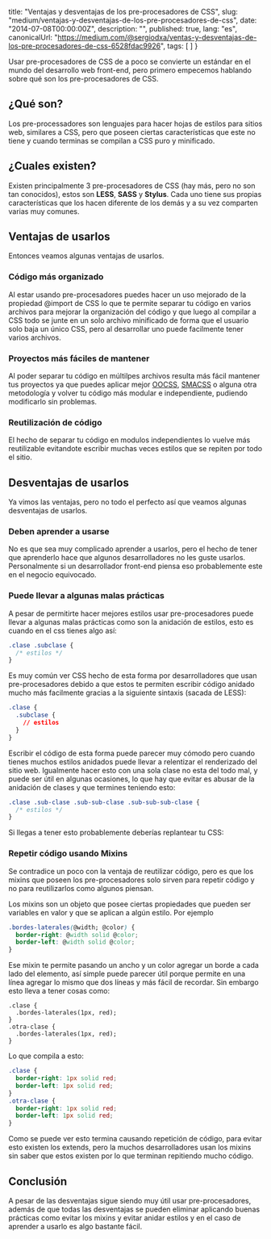 
  title: "Ventajas y desventajas de los pre-procesadores de CSS",
  slug: "medium/ventajas-y-desventajas-de-los-pre-procesadores-de-css",
  date: "2014-07-08T00:00:00Z",
  description: "",
  published: true,
  lang: "es",
  canonicalUrl: "https://medium.com/@sergiodxa/ventas-y-desventajas-de-los-pre-procesadores-de-css-6528fdac9926",
  tags: [
  ]
}


Usar pre-procesadores de CSS de a poco se convierte un estándar en el mundo del desarrollo web front-end, pero primero empecemos hablando sobre qué son los pre-procesadores de CSS.

## ¿Qué son?

Los pre-processadores son lenguajes para hacer hojas de estilos para sitios web, similares a CSS, pero que poseen ciertas características que este no tiene y cuando terminas se compilan a CSS puro y minificado.

## ¿Cuales existen?

Existen principalmente 3 pre-procesadores de CSS (hay más, pero no son tan conocidos), estos son **LESS**, **SASS** y **Stylus**. Cada uno tiene sus propias características que los hacen diferente de los demás y a su vez comparten varias muy comunes.

## Ventajas de usarlos

Entonces veamos algunas ventajas de usarlos.

### Código más organizado

Al estar usando pre-procesadores puedes hacer un uso mejorado de la propiedad @import de CSS lo que te permite separar tu código en varios archivos para mejorar la organización del código y que luego al compilar a CSS todo se junte en un solo archivo minificado de forma que el usuario solo baja un único CSS, pero al desarrollar uno puede facilmente tener varios archivos.

### Proyectos más fáciles de mantener

Al poder separar tu código en múltilpes archivos resulta más fácil mantener tus proyectos ya que puedes aplicar mejor [OOCSS](http://oocss.org/), [SMACSS](https://smacss.com/) o alguna otra metodología y volver tu código más modular e independiente, pudiendo modificarlo sin problemas.

### Reutilización de código

El hecho de separar tu código en modulos independientes lo vuelve más reutilizable evitandote escribir muchas veces estilos que se repiten por todo el sitio.

## Desventajas de usarlos

Ya vimos las ventajas, pero no todo el perfecto así que veamos algunas desventajas de usarlos.

### Deben aprender a usarse

No es que sea muy complicado aprender a usarlos, pero el hecho de tener que aprenderlo hace que algunos desarrolladores no les guste usarlos. Personalmente si un desarrollador front-end piensa eso probablemente este en el negocio equivocado.

### Puede llevar a algunas malas prácticas

A pesar de permitirte hacer mejores estilos usar pre-procesadores puede llevar a algunas malas prácticas como son la anidación de estilos, esto es cuando en el css tienes algo así:

```css
.clase .subclase {
  /* estilos */
}
```

Es muy común ver CSS hecho de esta forma por desarrolladores que usan pre-procesadores debido a que estos te permiten escribir código anidado mucho más facilmente gracias a la siguiente sintaxis (sacada de LESS):

```css
.clase {
  .subclase {
    // estilos
  }
}
```

Escribir el código de esta forma puede parecer muy cómodo pero cuando tienes muchos estilos anidados puede llevar a relentizar el renderizado del sitio web. Igualmente hacer esto con una sola clase no esta del todo mal, y puede ser útil en algunas ocasiones, lo que hay que evitar es abusar de la anidación de clases y que termines teniendo esto:

```css
.clase .sub-clase .sub-sub-clase .sub-sub-sub-clase {
  /* estilos */
}
```

Si llegas a tener esto probablemente deberías replantear tu CSS:

### Repetir código usando Mixins

Se contradice un poco con la ventaja de reutilizar código, pero es que los mixins que poseen los pre-procesadores solo sirven para repetir código y no para reutilizarlos como algunos piensan.

Los mixins son un objeto que posee ciertas propiedades que pueden ser variables en valor y que se aplican a algún estilo. Por ejemplo

```css
.bordes-laterales(@width; @color) {
  border-right: @width solid @color;
  border-left: @width solid @color;
}
```

Ese mixin te permite pasando un ancho y un color agregar un borde a cada lado del elemento, así simple puede parecer útil porque permite en una línea agregar lo mismo que dos líneas y más fácil de recordar. Sin embargo esto lleva a tener cosas como:

```csss
.clase {
  .bordes-laterales(1px, red);
}
.otra-clase {
  .bordes-laterales(1px, red);
}
```

Lo que compila a esto:

```css
.clase {
  border-right: 1px solid red;
  border-left: 1px solid red;
}
.otra-clase {
  border-right: 1px solid red;
  border-left: 1px solid red;
}
```

Como se puede ver esto termina causando repetición de código, para evitar esto existen los extends, pero la muchos desarrolladores usan los mixins sin saber que estos existen por lo que terminan repitiendo mucho código.

## Conclusión

A pesar de las desventajas sigue siendo muy útil usar pre-procesadores, además de que todas las desventajas se pueden eliminar aplicando buenas prácticas como evitar los mixins y evitar anidar estilos y en el caso de aprender a usarlo es algo bastante fácil.
